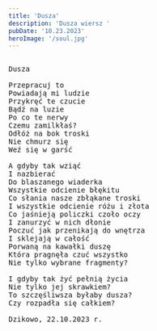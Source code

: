 ```yaml
---
title: 'Dusza'
description: 'Dusza wiersz '
pubDate: '10.23.2023'
heroImage: '/soul.jpg'
---
```

<pre>

Dusza

Przepracuj to 
Powiadają mi ludzie
Przykręć te czucie
Bądź na luzie
Po co te nerwy
Czemu zamilkłaś?
Odłóż na bok troski
Nie chmurz się
Weź się w garść

A gdyby tak wziąć
I nazbierać
Do blaszanego wiaderka
Wszystkie odcienie błękitu
Co słania nasze zbłąkane troski
I wszystkie odcienie różu i złota
Co jaśnieją policzki czoło oczy
I zanurzyć w nich dłonie
Poczuć jak przenikają do wnętrza
I sklejają w całość
Porwaną na kawałki duszę
Która pragnęła czuć wszystko
Nie tylko wybrane fragmenty?

I gdyby tak żyć pełnią życia
Nie tylko jej skrawkiem?
To szczęśliwsza byłaby dusza?
Czy rozpadła się całkiem?

Dzikowo, 22.10.2023 r.

</pre>
